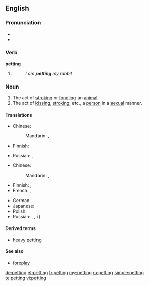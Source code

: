 {{also|Petting}}
==English==

===Pronunciation===
* {{IPA|/ˈpɛtɪŋ/}}
* {{rhymes|ɛtɪŋ}}

===Verb===
'''petting'''

# {{present participle of|pet}}
#: ''I am '''petting''' my rabbit''

===Noun===
{{en-noun|s|-}}

# The act of [[stroking]] or [[fondling]] an [[animal]].
# The act of [[kissing]], [[stroking]], etc., a [[person]] in a [[sexual]] manner.

====Translations====
{{trans-top|stroking or fondling an animal}}
* Chinese:
*: Mandarin: {{t|cmn|撫摸|sc=Hani}}, {{t|cmn|抚摸|tr=fǔmō|sc=Hani}}
* Finnish: {{t-|fi|silittely}}
{{trans-mid}}
* Russian: {{t+|ru|ласка|alt=ласки|f-p|tr=láski}}, {{t-|ru|нежничанье|n|tr=néžničanʹje|sc=Cyrl}}
{{trans-bottom}}

{{trans-top|kissing, stroking, etc., in a sexual manner}}
* Chinese:
*: Mandarin: {{t|cmn|撫摸|sc=Hani}}, {{t|cmn|抚摸|tr=fǔmō|sc=Hani}}
* Finnish: {{t-|fi|suukottelu}}, {{t-|fi|halailu}}
* French: {{t+|fr|pelotage|m}}, {{t+|fr|tripotage|m}}
{{trans-mid}}
* German: {{t+|de|Petting|n}}
* Japanese: {{t-|ja|ペッティング|tr=pettingu|sc=Jpan}}
* Polish: {{t|pl|petting|m}}
* Russian: {{t+|ru|петтинг|m|tr=pɛ́tting}}, {{t-|ru|нежничанье|n|tr=néžničanʹje|sc=Cyrl}}, ({{l|ru|сексуальный|сексуальные}}) {{t+|ru|ласка|alt=ласки|f-p|tr=láski}}
{{trans-bottom}}

====Derived terms====
* [[heavy petting]]

====See also====
* [[foreplay]]

[[de:petting]]
[[et:petting]]
[[fr:petting]]
[[my:petting]]
[[ru:petting]]
[[simple:petting]]
[[te:petting]]
[[vi:petting]]